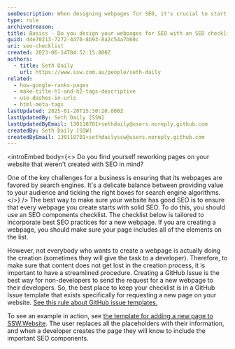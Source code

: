 ```yaml
---
seoDescription: When designing webpages for SEO, it's crucial to start with a solid checklist that includes essential elements such as title tags, meta descriptions, header tags, and more.
type: rule
archivedreason:
title: Basics - Do you design your webpages for SEO with an SEO checklist?
guid: d4e70213-7272-4470-8b93-8a2c54a7b60c
uri: seo-checklist
created: 2023-06-14T04:52:15.000Z
authors:
  - title: Seth Daily
    url: https://www.ssw.com.au/people/seth-daily
related:
  - how-google-ranks-pages
  - make-title-h1-and-h2-tags-descriptive
  - use-dashes-in-urls
  - html-meta-tags
lastUpdated: 2025-01-20T15:30:20.000Z
lastUpdatedBy: Seth Daily [SSW]
lastUpdatedByEmail: 130118701+sethdaily@users.noreply.github.com
createdBy: Seth Daily [SSW]
createdByEmail: 130118701+sethdailyssw@users.noreply.github.com
---
```


<introEmbed
  body={<>
Do you find yourself reworking pages on your website that weren't created with SEO in mind?

One of the key challenges for a business is ensuring that its webpages are favored by search engines. It's a delicate balance between providing value to your audience and ticking the right boxes for search engine algorithms.
  </>}
/>
The best way to make sure your website has good SEO is to ensure that every webpage you create starts with solid SEO. To do this, you should use an SEO components checklist. The checklist below is tailored to incorporate best SEO practices for a new webpage. If you are creating a webpage, you should make sure your page includes all of the elements on the list.

However, not everybody who wants to create a webpage is actually doing the creation (sometimes they will give the task to a developer). Therefore, to make sure that content does not get lost in the creation process, it is important to have a streamlined procedure. Creating a GitHub Issue is the best way for non-developers to send the request for a new webpage to their developers. So, the best place to keep your checklist is in a GitHub Issue template that exists specifically for requesting a new page on your website. [See this rule about GitHub issue templates.](/github-issue-templates/)

To see an example in action, see [the template for adding a new page to SSW.Website](https://github.com/SSWConsulting/SSW.Website/issues/new?assignees=&labels=&projects=&template=new_webpage.yml&title=%F0%9F%93%84+%7B%7B+TITLE+%7D%7D+). The user replaces all the placeholders with their information, and when a developer creates the page they will know to include the important SEO components.
